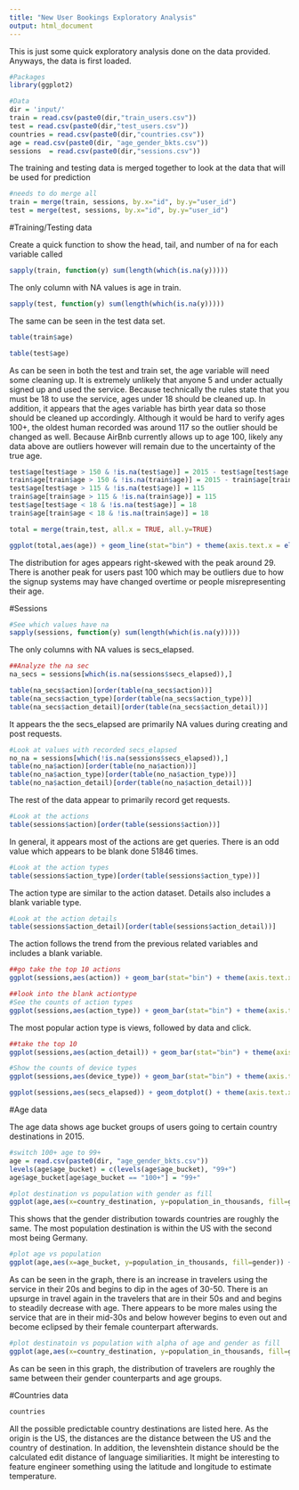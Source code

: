 ```yaml
---
title: "New User Bookings Exploratory Analysis"
output: html_document
---
```


This is just some quick exploratory analysis done on the data provided. Anyways, the data is first loaded.

```r
#Packages
library(ggplot2)

#Data
dir = 'input/'
train = read.csv(paste0(dir,"train_users.csv"))
test = read.csv(paste0(dir,"test_users.csv"))
countries = read.csv(paste0(dir,"countries.csv"))
age = read.csv(paste0(dir, "age_gender_bkts.csv"))
sessions  = read.csv(paste0(dir,"sessions.csv"))
```

The training and testing data is merged together to look at the data that will be used for prediction

```r
#needs to do merge all
train = merge(train, sessions, by.x="id", by.y="user_id")
test = merge(test, sessions, by.x="id", by.y="user_id")
```

#Training/Testing data

Create a quick function to show the head, tail, and number of na for each variable called

```r
sapply(train, function(y) sum(length(which(is.na(y)))))
```

The only column with NA values is age in train.

```r
sapply(test, function(y) sum(length(which(is.na(y)))))
```

The same can be seen in the test data set.

```r
table(train$age)
```

```r
table(test$age)
```

As can be seen in both the test and train set, the age variable will need some cleaning up. It is extremely unlikely that anyone 5 and under actually signed up and used the service. Because technically the rules state that you must be 18 to use the service, ages under 18 should be cleaned up. In addition, it appears that the ages variable has birth year data so those should be cleaned up accordingly. Although it would be hard to verify ages 100+, the oldest human recorded was around 117 so the outlier should be changed as well. Because AirBnb currently allows up to age 100, likely any data above are outliers however will remain due to the uncertainty of the true age.

```r
test$age[test$age > 150 & !is.na(test$age)] = 2015 - test$age[test$age > 150 & !is.na(test$age)]
train$age[train$age > 150 & !is.na(train$age)] = 2015 - train$age[train$age > 150 & !is.na(train$age)]
test$age[test$age > 115 & !is.na(test$age)] = 115
train$age[train$age > 115 & !is.na(train$age)] = 115
test$age[test$age < 18 & !is.na(test$age)] = 18
train$age[train$age < 18 & !is.na(train$age)] = 18

total = merge(train,test, all.x = TRUE, all.y=TRUE)

ggplot(total,aes(age)) + geom_line(stat="bin") + theme(axis.text.x = element_text(angle = 90, hjust = 1)) + labs(title="Distribution of ages")
```

The distribution for ages appears right-skewed with the peak around 29. There is another peak for users past 100 which may be outliers due to how the signup systems may have changed overtime or people misrepresenting their age.

#Sessions
```r
#See which values have na
sapply(sessions, function(y) sum(length(which(is.na(y)))))
```

The only columns with NA values is secs_elapsed.

```r
##Analyze the na sec
na_secs = sessions[which(is.na(sessions$secs_elapsed)),]

table(na_secs$action)[order(table(na_secs$action))]
table(na_secs$action_type)[order(table(na_secs$action_type))]
table(na_secs$action_detail)[order(table(na_secs$action_detail))]
```

It appears the the secs_elapsed are primarily NA values during creating and post requests.

```r
#Look at values with recorded secs_elapsed
no_na = sessions[which(!is.na(sessions$secs_elapsed)),]
table(no_na$action)[order(table(no_na$action))]
table(no_na$action_type)[order(table(no_na$action_type))]
table(no_na$action_detail)[order(table(no_na$action_detail))]
```

The rest of the data appear to primarily record get requests.

```r
#Look at the actions
table(sessions$action)[order(table(sessions$action))]
```

In general, it appears most of the actions are get queries. There is an odd value which appears to be blank done 51846 times.

```r
#Look at the action types
table(sessions$action_type)[order(table(sessions$action_type))]
```

The action type are similar to the action dataset. Details also includes a blank variable type.

```r
#Look at the action details
table(sessions$action_detail)[order(table(sessions$action_detail))]
```

The action follows the trend from the previous related variables and includes a blank variable.




```r
##go take the top 10 actions
ggplot(sessions,aes(action)) + geom_bar(stat="bin") + theme(axis.text.x = element_text(angle = 90, hjust = 1)) + labs(title="Population of travelers in thousands traveling in 2015")
```



```r
##look into the blank actiontype
#See the counts of action types
ggplot(sessions,aes(action_type)) + geom_bar(stat="bin") + theme(axis.text.x = element_text(angle = 90, hjust = 1)) + labs(title="Population of travelers in thousands traveling in 2015")
```

The most popular action type is views, followed by data and click.

```r
##take the top 10
ggplot(sessions,aes(action_detail)) + geom_bar(stat="bin") + theme(axis.text.x = element_text(angle = 90, hjust = 1)) + labs(title="Population of travelers in thousands traveling in 2015")
```

```r
#Show the counts of device types
ggplot(sessions,aes(device_type)) + geom_bar(stat="bin") + theme(axis.text.x = element_text(angle = 90, hjust = 1)) + labs(title="Counts of device types")
```



```r
ggplot(sessions,aes(secs_elapsed)) + geom_dotplot() + theme(axis.text.x = element_text(angle = 90, hjust = 1)) + labs(title="Counts of device types")
```


#Age data

The age data shows age bucket groups of users going to certain country destinations in 2015. 

```r
#switch 100+ age to 99+
age = read.csv(paste0(dir, "age_gender_bkts.csv"))
levels(age$age_bucket) = c(levels(age$age_bucket), "99+")
age$age_bucket[age$age_bucket == "100+"] = "99+"

#plot destination vs population with gender as fill
ggplot(age,aes(x=country_destination, y=population_in_thousands, fill=gender)) + geom_bar(stat="identity", position="dodge") + theme(axis.text.x = element_text(angle = 90, hjust = 1)) + labs(title="Total population in thousands going to destinations separated by gender")
```

This shows that the gender distribution towards countries are roughly the same. The most population destination is within the US with the second most being Germany.

```r
#plot age vs population
ggplot(age,aes(x=age_bucket, y=population_in_thousands, fill=gender)) + geom_bar(stat="identity", position="dodge") + theme(axis.text.x = element_text(angle = 90, hjust = 1)) + labs(title="Population of travelers in thousands traveling in 2015")
```

As can be seen in the graph, there is an increase in travelers using the service in their 20s and begins to dip in the ages of 30-50. There is an upsurge in travel again in the travelers that are in their 50s and and begins to steadily decrease with age. There appears to be more males using the service that are in their mid-30s and below however begins to even out and become eclipsed by their female counterpart afterwards.

```r
#plot destinatoin vs population with alpha of age and gender as fill
ggplot(age,aes(x=country_destination, y=population_in_thousands, fill=gender, alpha=age_bucket)) + geom_bar(stat="identity", position="dodge") + theme(axis.text.x = element_text(angle = 90, hjust = 1)) + labs(title="Population of travelers in thousands traveling in 2015")
```

As can be seen in this graph, the distribution of travelers are roughly the same between their gender counterparts and age groups. 

#Countries data

```r
countries
```

All the possible predictable country destinations are listed here. As the origin is the US, the distances are the distance between the US and the country of destination. In addition, the levenshtein distance should be the calculated edit distance of language similiarities. It might be interesting to feature engineer something using the latitude and longitude to estimate temperature.